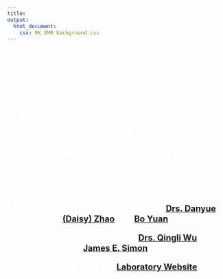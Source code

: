 ```yaml
---
title:   
output: 
  html_document:
    css: RK EMR background.css
---
```


<br><br><br><br>

<h2 style = "color:white; text-align:center; background-color: NA;"> Raspberry Ketone Metabolites Analysis</h1>

<h2 style = "color:white; text-align:center; background-color: NA;"> QuEChERS-Enhanced Matrix Removal Lipid Cleanup</h1>

<h2 style = "color:white; text-align:center; background-color: NA;"> with UHPLC-QqQ-MS/MS</h1>

<br><br><br><br>

<p style = "color: white; text-align:center; font-size: 140%;"> Follow the senior authors of this work <strong>[Drs. Danyue (Daisy) Zhao](https://www.polyu.edu.hk/abct/en/staff/academic_staff/index.php?id=danyzhao)</strong> and  <strong>[Bo Yuan](https://scholar.google.com/citations?user=aFh0570AAAAJ&hl=en&authuser=1) </strong> </p>

<p style = "color: white; text-align:center; font-size: 140%;"> and the principle investigators <strong>[Drs. Qingli Wu](https://plantbiology.rutgers.edu/faculty/wu/Qing-Li_Wu.html)</strong> and <strong>[James E. Simon](https://plantbiology.rutgers.edu/faculty/simon/James_Simon.html)</strong> </p>


<p style = "color: white; text-align:center; font-size: 140%;"> Welcome to visit our <strong>[Laboratory Website](http://newuseag.rutgers.edu/)</strong> </p>


<br>